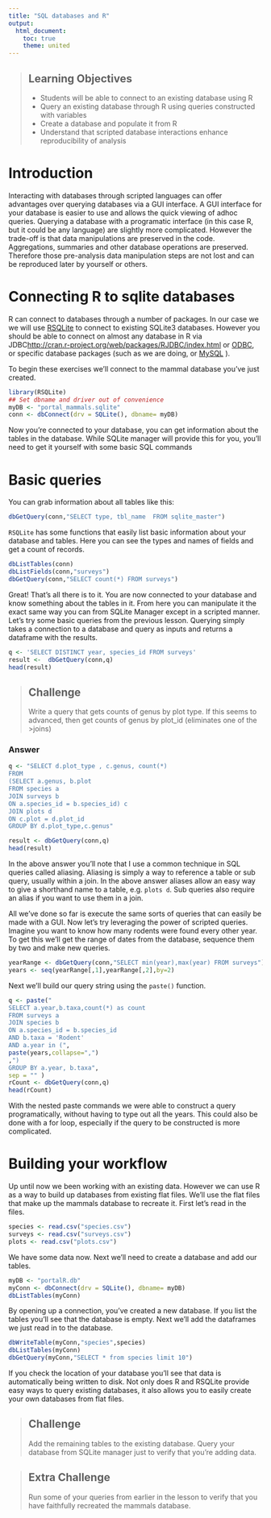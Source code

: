 ```yaml
---
title: "SQL databases and R"
output:
  html_document:
    toc: true
    theme: united
---
```



> ## Learning Objectives
>
> * Students will be able to connect to an existing database using R
> * Query an existing database through R using queries constructed with
>   variables
> * Create a database and populate it from R
> * Understand that scripted database interactions enhance reproducibility of
>   analysis


# Introduction

Interacting with databases through scripted languages can offer advantages over
querying databases via a GUI interface.  A GUI interface for your database is
easier to use and allows the quick viewing of adhoc queries.  Querying a
database with a programatic interface (in this case R, but it could be any
language) are slightly more complicated.  However the trade-off is that data
manipulations are preserved in the code.  Aggregations, summaries and other
database operations are preserved.  Therefore those pre-analysis data
manipulation steps are not lost and can be reproduced later by yourself or
others.

# Connecting R to sqlite databases

R can connect to databases through a number of packages.  In our case we we will
use [RSQLite](http://cran.r-project.org/web/packages/RSQLite/index.html) to
connect to existing SQLite3 databases.  However you should be able to connect on
almost any database in R via
JDBC[http://cran.r-project.org/web/packages/RJDBC/index.html](http://cran.r-project.org/web/packages/RJDBC/index.html)
or [ODBC](http://cran.r-project.org/web/packages/RODBC/index.html), or specific
database packages (such as we are doing, or
[MySQL](http://cran.r-project.org/web/packages/RMySQL/index.html) ).

To begin these exercises we'll connect to the mammal database you've just
created.

```r
library(RSQLite)
## Set dbname and driver out of convenience
myDB <- "portal_mammals.sqlite"
conn <- dbConnect(drv = SQLite(), dbname= myDB)
```

Now you're connected to your database, you can get information about the tables
in the database.  While SQLite manager will provide this for you, you'll need to
get it yourself with some basic SQL commands

# Basic queries

You can grab information about all tables like this:

```r
dbGetQuery(conn,"SELECT type, tbl_name  FROM sqlite_master")
```

`RSQLite` has some functions that easily list basic information about your
database and tables. Here you can see the types and names of fields and get a
count of records.

```r
dbListTables(conn)
dbListFields(conn,"surveys")
dbGetQuery(conn,"SELECT count(*) FROM surveys")
```

Great!  That's all there is to it. You are now connected to your database and
know something about the tables in it.  From here you can manipulate it the
exact same way you can from SQLite Manager except in a scripted manner. Let's
try some basic queries from the previous lesson.  Querying simply takes a
connection to a database and query as inputs and returns a dataframe with the
results.

```r
q <- 'SELECT DISTINCT year, species_id FROM surveys'
result <-  dbGetQuery(conn,q)
head(result)
```


> ## Challenge
>
> Write a query that gets counts of genus by plot type. If this seems to
> advanced, then get counts of genus by plot_id (eliminates one of the >joins)

### Answer

```r
q <- "SELECT d.plot_type , c.genus, count(*)
FROM
(SELECT a.genus, b.plot
FROM species a
JOIN surveys b
ON a.species_id = b.species_id) c
JOIN plots d
ON c.plot = d.plot_id
GROUP BY d.plot_type,c.genus"

result <- dbGetQuery(conn,q)
head(result)

```

In the above answer you'll note that I use a common technique in SQL queries
called aliasing.  Aliasing is simply a way to reference a table or sub query,
usually within a join. In the above answer aliases allow an easy way to give a
shorthand name to a table, e.g. `plots d`. Sub queries also require an alias if
you want to use them in a join.


All we've done so far is execute the same sorts of queries that can easily be
made with a GUI.  Now let's try leveraging the power of scripted queries.
Imagine you want to know how many rodents were found every other year.  To get
this we'll get the range of dates from the database, sequence them by two and
make new queries.

```r
yearRange <- dbGetQuery(conn,"SELECT min(year),max(year) FROM surveys")
years <- seq(yearRange[,1],yearRange[,2],by=2)
```

Next we'll build our query string using the `paste()` function.

```r
q <- paste("
SELECT a.year,b.taxa,count(*) as count
FROM surveys a
JOIN species b
ON a.species_id = b.species_id
AND b.taxa = 'Rodent'
AND a.year in (",
paste(years,collapse=",")
,")
GROUP BY a.year, b.taxa",
sep = "" )
rCount <- dbGetQuery(conn,q)
head(rCount)
```

With the nested paste commands we were able to construct a query
programatically, without having to type out all the years.  This could also be
done with a for loop, especially if the query to be constructed is more
complicated.

# Building your workflow


Up until now we been working with an existing data. However we can use R as a
way to build up databases from existing flat files.  We'll use the flat files
that make up the mammals database to recreate it.  First let's read in the
files.

```r
species <- read.csv("species.csv")
surveys <- read.csv("surveys.csv")
plots <- read.csv("plots.csv")
```

We have some data now. Next we'll need to create a database and add our tables.

```r
myDB <- "portalR.db"
myConn <- dbConnect(drv = SQLite(), dbname= myDB)
dbListTables(myConn)
```

By opening up a connection, you've created a new database.  If you list the
tables you'll see that the database is empty. Next we'll add the dataframes we
just read in to the database.

```r
dbWriteTable(myConn,"species",species)
dbListTables(myConn)
dbGetQuery(myConn,"SELECT * from species limit 10")
```

If you check the location of your database you'll see that data is automatically
being written to disk. Not only does R and RSQLite provide easy ways to query
existing databases, it also allows you to easily create your own databases from
flat files.

> ## Challenge
>
> Add the remaining tables to the existing database. Query your database from
> SQLite manager just to verify that you're adding data.

> ## Extra Challenge
>
> Run some of your queries from earlier in the lesson to verify that you have
> faithfully recreated the mammals database.
